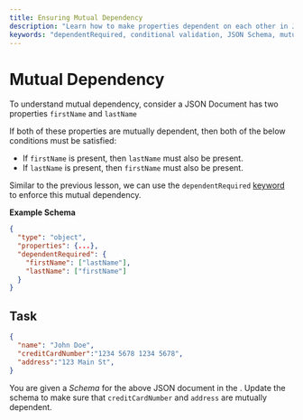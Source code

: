 ```yaml
---
title: Ensuring Mutual Dependency
description: "Learn how to make properties dependent on each other in JSON Schema using the dependentRequired keyword to enforce mutual dependency."
keywords: "dependentRequired, conditional validation, JSON Schema, mutual dependency, keyword"
---
```



# Mutual Dependency
To understand mutual dependency, consider a JSON Document has two properties `firstName` and `lastName` 


If both of these properties are mutually dependent, then both of the below conditions must be satisfied:

- If `firstName` is present, then `lastName` must also be present.
- If `lastName` is present, then `firstName` must also be present.

Similar to the previous lesson, we can use the `dependentRequired` [keyword](https://json-schema.org/learn/glossary#keyword) to enforce this mutual dependency.

**Example Schema**

```json highlightLineStart={12} highlightLineEnd={13}
{
  "type": "object",
  "properties": {...},
  "dependentRequired": {
    "firstName": ["lastName"],
    "lastName": ["firstName"]
  }
}
```

## Task 

```json 
{
  "name": "John Doe",
  "creditCardNumber":"1234 5678 1234 5678",
  "address":"123 Main St",
}
```

You are given a *Schema* for the above JSON document in the <SideEditorLink/>. Update the schema to make sure that `creditCardNumber` and `address` are mutually dependent.